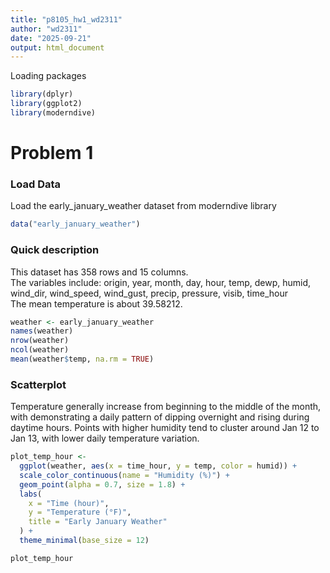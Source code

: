 ```yaml
---
title: "p8105_hw1_wd2311"
author: "wd2311"
date: "2025-09-21"
output: html_document
---
```


Loading packages
```r
library(dplyr)
library(ggplot2)
library(moderndive)
```


# Problem 1
### Load Data
Load the early_january_weather dataset from moderndive library
```r
data("early_january_weather")
```

### Quick description
This dataset has 358 rows and 15 columns.  
The variables include: origin, year, month, day, hour, temp, dewp, humid, 
wind_dir, wind_speed, wind_gust, precip, pressure, visib, time_hour  
The mean temperature is about 39.58212.
```r
weather <- early_january_weather
names(weather)
nrow(weather)
ncol(weather)
mean(weather$temp, na.rm = TRUE)
```
### Scatterplot
Temperature generally increase from beginning to the middle of the month, with 
demonstrating a daily pattern of dipping overnight and rising during daytime 
hours. Points with higher humidity tend to cluster around Jan 12 to Jan 13, with
lower daily temperature variation. 
```r
plot_temp_hour <-
  ggplot(weather, aes(x = time_hour, y = temp, color = humid)) +
  scale_color_continuous(name = "Humidity (%)") +
  geom_point(alpha = 0.7, size = 1.8) +
  labs(
    x = "Time (hour)",
    y = "Temperature (°F)",
    title = "Early January Weather"
  ) +
  theme_minimal(base_size = 12)

plot_temp_hour
```


```r

```

```r

```


```r

```




```r

```


```r

```







